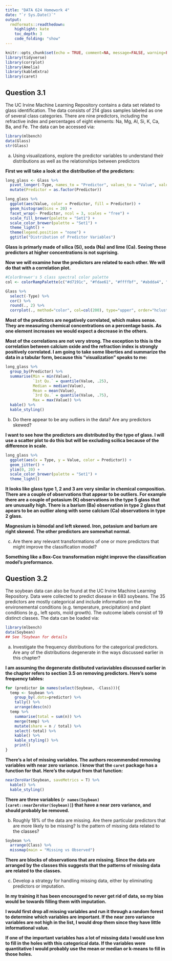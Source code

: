 ```yaml
---
title: "DATA 624 Homework 4"
date: "`r Sys.Date()`"
output:
  rmdformats::readthedown:
    highlight: kate
    toc_depth: 3
    code_folding: "show"
---
```



```r
knitr::opts_chunk$set(echo = TRUE, comment=NA, message=FALSE, warning=FALSE)
library(tidyverse)
library(corrplot)
library(Amelia)
library(kableExtra)
library(caret)
```

## Question 3.1

The UC Irvine Machine Learning Repository contains a data set related to glass identification.  The data  consists of 214 glass samples labeled as one of several class categories.  There are nine predictors, including the refractive index and percentages of eight elements: Na, Mg, Al, Si, K, Ca, Ba, and Fe.  The data can be accessed via:

```r
library(mlbench)
data(Glass)
str(Glass)
```

(a) Using visualizations, explore the predictor variables to understand their distributions as well as the relationships between predictors

**First we will take a look at the distribution of the predictors:**

```r
long_glass <- Glass %>%
  pivot_longer(-Type, names_to = "Predictor", values_to = "Value", values_drop_na = TRUE) %>%
  mutate(Predictor = as.factor(Predictor))

long_glass %>%
  ggplot(aes(Value, color = Predictor, fill = Predictor)) +
  geom_histogram(bins = 20) +
  facet_wrap(~ Predictor, ncol = 3, scales = "free") +
  scale_fill_brewer(palette = "Set1") +
  scale_color_brewer(palette = "Set1") +
  theme_light() +
  theme(legend.position = "none") +
  ggtitle("Distribution of Predictor Variables")
```

**Glass is primarly made of silica (Si), soda (Na) and lime (Ca).  Seeing these predictors at higher concentrations is not suprising.**

**Now we will examine how the predictors are related to each other.  We will do that with a correlation plot.**

```r
#ColorBrewer's 5 class spectral color palette
col <- colorRampPalette(c("#d7191c", "#fdae61", "#ffffbf", "#abdda4", "#2b83ba"))

Glass %>%
  select(-Type) %>%
  cor() %>%
  round(., 2) %>%
  corrplot(., method="color", col=col(200), type="upper", order="hclust", addCoef.col = "black", tl.col="black", tl.srt=45, diag=FALSE )
```

**Most of the predictors are negatively correlated, which makes sense.  They are measuring chemical concentrations on a percentage basis.  As one element increases we would expect a decrease in the others.**

**Most of the correlations are not very strong.  The exception to this is the correlation between calcium oxide and the refraction index is strongly positively correlated.  I am going to take some liberties and summarize the data in a tabular form, because this "visualization" speaks to me:**

```r
long_glass %>%
  group_by(Predictor) %>%
  summarise(Min = min(Value),
            `1st Qu.` = quantile(Value, .25),
            Median = median(Value),
            Mean = mean(Value),
            `3rd Qu.` = quantile(Value, .75),
            Max = max(Value)) %>%
  kable() %>%
  kable_styling()
```

(b) Do there appear to be any outliers in the data?  Are any predictors skewed?

**I want to see how the predictors are distributed by the type of glass.  I will use a scatter plot to do this but will be excluding scilica because of the difference in scale.**

```r
long_glass %>%
  ggplot(aes(x = Type, y = Value, color = Predictor)) +
  geom_jitter() +
  ylim(0, 20) + 
  scale_color_brewer(palette = "Set1") +
  theme_light()
```

**It looks like glass type 1, 2 and 3 are very similar in chemical composition.  There are a couple of observations that appear to be outliers.  For example there are a couple of potasium (K) observations in the type 5 glass that are unusually high.  There is a barium (Ba) observation in type 2 glass that apears to be an outlier along with some calcium (Ca) observations in type 2 glass.**

**Magnesium is bimodal and left skewed. Iron, potasium and barium are right skewed.  The other predictors are somewhat normal.**

(c) Are there any relevant transformations of one or more predictors that might improve the classification model?

**Something like a Box-Cox transformation might improve the classification model's preformance.**

## Question 3.2

The soybean data can also be found at the UC Irvine Machine Learning Repository.  Data were collected to predict disease in 683 soybeans.  The 35 predictors are mostly categorical and include information on the environemental conditions (e.g. temperature, precipitation) and plant conditions (e.g., left spots, mold growth).  The outcome labels consist of 19 distinct classes.  The data can be loaded via:

```r
library(mlbench)
data(Soybean)
## See ?Soybean for details
```

(a) Investigate the frequency distributions for the categorical predictors.  Are any of the distributions degenerate in the ways discussed earlier in this chapter?

**I am assuming the degenerate distibuted variaviables discussed earlier in the chapter refers to section 3.5 on removing predictors.  Here's some frequency tables:**

```r
for (predictor in names(select(Soybean, -Class))){
  temp <- Soybean %>%
    group_by(.dots=predictor) %>%
    tally() %>%
    arrange(desc(n)) 
  temp %>%
    summarise(total = sum(n)) %>%
    merge(temp) %>%
    mutate(share = n / total) %>%
    select(-total) %>%
    kable() %>%
    kable_styling() %>%
    print()
}
```

**There's a lot of missing variables. The authors recommended removing variables with near zero variance.  I know that the `caret` package has a function for that.  Here's the output from that function:**

```r
nearZeroVar(Soybean, saveMetrics = T) %>%
  kable() %>%
  kable_styling()
```

**There are three variables (`r names(Soybean)[caret::nearZeroVar(Soybean)]`) that have a near zero variance, and should probably be removed.**

(b) Roughly 18% of the data are missing.  Are there particular predictors that are more likely to be missing?  Is the pattern of missing data related to the classes?

```r
Soybean %>%
  arrange(Class) %>%
  missmap(main = "Missing vs Observed")
```

**There are blocks of observations that are missing.  Since the data are arranged by the classes this suggests that the patterns of missing data are related to the classes.**

(c) Develop a strategy for handling missing data, either by eliminating predictors or imputation.

**In my training it has been encouraged to never get rid of data, so my bias would be towards filling them with imputation.**

**I would first drop all missing variables and run it through a random forest to determine which variables are important.  If the near zero variance variables are not high in the list, I would drop them since they have little informational value.**

**If one of the important variables has a lot of missing data I would use knn to fill in the holes with this categorical data.  If the variables were quantitative I would probably use the mean or median or k-means to fill in those holes.**
